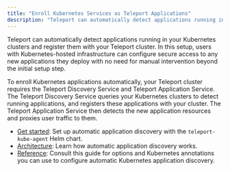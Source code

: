 ```yaml
---
title: "Enroll Kubernetes Services as Teleport Applications"
description: "Teleport can automatically detect applications running in your Kubernetes clusters and register them with Teleport for secure access."
---
```


Teleport can automatically detect applications running in your Kubernetes
clusters and register them with your Teleport cluster. In this setup, users with
Kubernetes-hosted infrastructure can configure secure access to any new
applications they deploy with no need for manual intervention beyond the initial
setup step.

To enroll Kubernetes applications automatically, your Teleport cluster requires
the Teleport Discovery Service and Teleport Application Service. The Teleport
Discovery Service queries your Kubernetes clusters to detect running
applications, and registers these applications with your cluster. The Teleport
Application Service then detects the new application resources and proxies user
traffic to them.

- [Get started](./enroll-kubernetes-applications/get-started.mdx): Set up automatic
  application discovery with the `teleport-kube-agent` Helm chart.
- [Architecture](./enroll-kubernetes-applications/architecture.mdx): Learn how
  automatic application discovery works.
- [Reference](./enroll-kubernetes-applications/reference.mdx): Consult this guide
  for options and Kubernetes annotations you can use to configure automatic
  Kubernetes application discovery.

